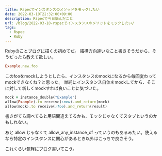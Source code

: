 ```yaml
---
title: Rspecでインスタンスのメソッドをモックしたい
date: 2022-03-10T22:32:06+09:00
description: Rspecで今日悩んだこと
url: /blog/2022-03-10-rspecでインスタンスのメソッドをモックしたい/
tags:
  - Rspec
  - Ruby
---	
```


Rubyのことブログに描くの初めてだ。
結構方向違いなこと書きそうだから、そうだったら教えて欲しい。

```Ruby
Example.new.foo
```
このfooをmockしようとしたら、インスタンスのmockになるから毎回変わってmockできなくね？と思った。
単純にインスタンス自体をmockしてから、そこに対して新しくmockすれば良いことに気づいた。

```Ruby
mock = instance_double("Example")
allow(Example).to receive(:new).and_return(mock)
allow(mock).to receive(:foo).and_return(result)
```

書きがてら調べてると用語間違えてるかも、モックじゃなくてスタブというのかもしれない。

あと allow じゃなくて allow_any_instance_of っていうのもあるみたい。使えるなら特定のインスタンスに関心があるとき以外はこっちで良さそう。



これくらい気軽にブログ書いてこう。
